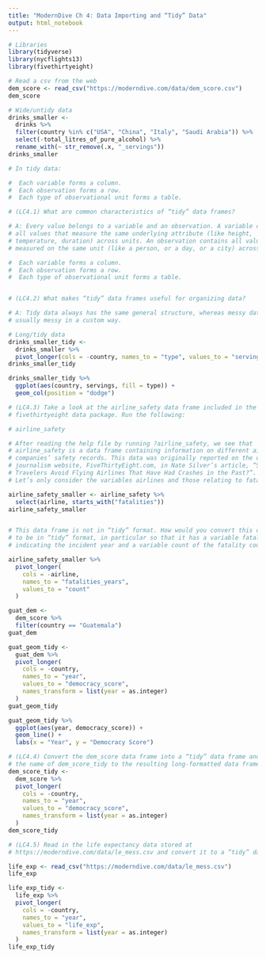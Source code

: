---
title: "ModernDive Ch 4: Data Importing and “Tidy” Data"
output: html_notebook
---

```{r}
# Libraries
library(tidyverse)
library(nycflights13)
library(fivethirtyeight)
```

```{r}
# Read a csv from the web
dem_score <- read_csv("https://moderndive.com/data/dem_score.csv")
dem_score
```

```{r}
# Wide/untidy data
drinks_smaller <-
  drinks %>%
  filter(country %in% c("USA", "China", "Italy", "Saudi Arabia")) %>%
  select(-total_litres_of_pure_alcohol) %>%
  rename_with(~ str_remove(.x, "_servings"))
drinks_smaller
```

```{r}
# In tidy data:

#  Each variable forms a column.
#  Each observation forms a row.
#  Each type of observational unit forms a table.
```

```{r}
# (LC4.1) What are common characteristics of “tidy” data frames?

# A: Every value belongs to a variable and an observation. A variable contains
# all values that measure the same underlying attribute (like height,
# temperature, duration) across units. An observation contains all values
# measured on the same unit (like a person, or a day, or a city) across attributes.

#  Each variable forms a column.
#  Each observation forms a row.
#  Each type of observational unit forms a table.


# (LC4.2) What makes “tidy” data frames useful for organizing data?

# A: Tidy data always has the same general structure, whereas messy data is
# usually messy in a custom way.
```


```{r}
# Long/tidy data
drinks_smaller_tidy <-
  drinks_smaller %>%
  pivot_longer(cols = -country, names_to = "type", values_to = "servings")
drinks_smaller_tidy
```


```{r}
drinks_smaller_tidy %>%
  ggplot(aes(country, servings, fill = type)) +
  geom_col(position = "dodge")
```

```{r}
# (LC4.3) Take a look at the airline_safety data frame included in the
# fivethirtyeight data package. Run the following:

# airline_safety

# After reading the help file by running ?airline_safety, we see that
# airline_safety is a data frame containing information on different airline
# companies’ safety records. This data was originally reported on the data
# journalism website, FiveThirtyEight.com, in Nate Silver’s article, “Should
# Travelers Avoid Flying Airlines That Have Had Crashes in the Past?”.
# Let’s only consider the variables airlines and those relating to fatalities for simplicity:

airline_safety_smaller <- airline_safety %>%
  select(airline, starts_with("fatalities"))
airline_safety_smaller


# This data frame is not in “tidy” format. How would you convert this data frame
# to be in “tidy” format, in particular so that it has a variable fatalities_years
# indicating the incident year and a variable count of the fatality counts?
```


```{r}
airline_safety_smaller %>%
  pivot_longer(
    cols = -airline,
    names_to = "fatalities_years",
    values_to = "count"
  )
```


```{r}
guat_dem <-
  dem_score %>%
  filter(country == "Guatemala")
guat_dem
```

```{r}
guat_geom_tidy <-
  guat_dem %>%
  pivot_longer(
    cols = -country,
    names_to = "year",
    values_to = "democracy_score",
    names_transform = list(year = as.integer)
  )
guat_geom_tidy
```

```{r}
guat_geom_tidy %>%
  ggplot(aes(year, democracy_score)) +
  geom_line() +
  labs(x = "Year", y = "Democracy Score")
```


```{r}
# (LC4.4) Convert the dem_score data frame into a “tidy” data frame and assign
# the name of dem_score_tidy to the resulting long-formatted data frame.
dem_score_tidy <-
  dem_score %>%
  pivot_longer(
    cols = -country,
    names_to = "year",
    values_to = "democracy_score",
    names_transform = list(year = as.integer)
  )
dem_score_tidy
```

```{r}
# (LC4.5) Read in the life expectancy data stored at
# https://moderndive.com/data/le_mess.csv and convert it to a “tidy” data frame.

life_exp <- read_csv("https://moderndive.com/data/le_mess.csv")
life_exp
```

```{r}
life_exp_tidy <-
  life_exp %>%
  pivot_longer(
    cols = -country,
    names_to = "year",
    values_to = "life_exp",
    names_transform = list(year = as.integer)
  )
life_exp_tidy
```
